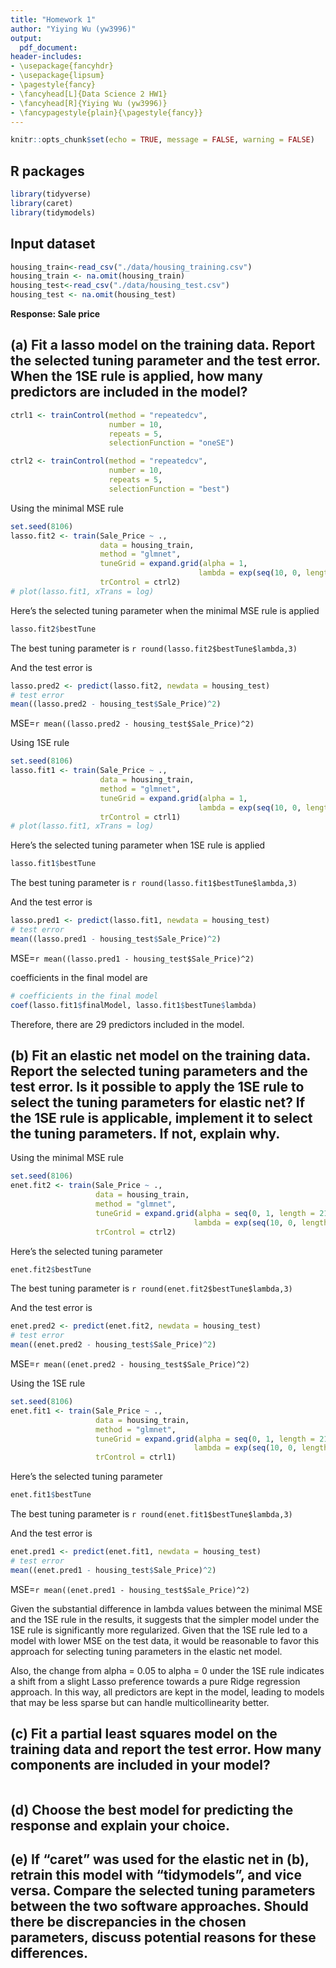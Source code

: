 ```yaml
---
title: "Homework 1" 
author: "Yiying Wu (yw3996)"
output:
  pdf_document:
header-includes:
- \usepackage{fancyhdr}
- \usepackage{lipsum}
- \pagestyle{fancy}
- \fancyhead[L]{Data Science 2 HW1}
- \fancyhead[R]{Yiying Wu (yw3996)}
- \fancypagestyle{plain}{\pagestyle{fancy}}
--- 
```


```r
knitr::opts_chunk$set(echo = TRUE, message = FALSE, warning = FALSE)
```

## R packages
```r
library(tidyverse)
library(caret)
library(tidymodels)
```

## Input dataset
```r
housing_train<-read_csv("./data/housing_training.csv")
housing_train <- na.omit(housing_train)
housing_test<-read_csv("./data/housing_test.csv")
housing_test <- na.omit(housing_test)
```

**Response: Sale price**

## (a) Fit a lasso model on the training data. Report the selected tuning parameter and the test error. When the 1SE rule is applied, how many predictors are included in the model?

```r
ctrl1 <- trainControl(method = "repeatedcv", 
                      number = 10,
                      repeats = 5,
                      selectionFunction = "oneSE")

ctrl2 <- trainControl(method = "repeatedcv", 
                      number = 10,
                      repeats = 5,
                      selectionFunction = "best")
```

Using the minimal MSE rule
```r
set.seed(8106)
lasso.fit2 <- train(Sale_Price ~ .,
                    data = housing_train,
                    method = "glmnet",
                    tuneGrid = expand.grid(alpha = 1, 
                                          lambda = exp(seq(10, 0, length = 200))),
                    trControl = ctrl2)
# plot(lasso.fit1, xTrans = log)
```

Here's the selected tuning parameter when the minimal MSE rule is applied
```r
lasso.fit2$bestTune
```

The best tuning parameter is `r round(lasso.fit2$bestTune$lambda,3)`

And the test error is
```r
lasso.pred2 <- predict(lasso.fit2, newdata = housing_test)
# test error
mean((lasso.pred2 - housing_test$Sale_Price)^2)
```
MSE=`r mean((lasso.pred2 - housing_test$Sale_Price)^2)`

Using 1SE rule
```r
set.seed(8106)
lasso.fit1 <- train(Sale_Price ~ .,
                    data = housing_train,
                    method = "glmnet",
                    tuneGrid = expand.grid(alpha = 1, 
                                          lambda = exp(seq(10, 0, length = 200))),
                    trControl = ctrl1)
# plot(lasso.fit1, xTrans = log)
```

Here's the selected tuning parameter when 1SE rule is applied
```r
lasso.fit1$bestTune
```
The best tuning parameter is `r round(lasso.fit1$bestTune$lambda,3)`

And the test error is
```r
lasso.pred1 <- predict(lasso.fit1, newdata = housing_test)
# test error
mean((lasso.pred1 - housing_test$Sale_Price)^2)
```
MSE=`r mean((lasso.pred1 - housing_test$Sale_Price)^2)`

coefficients in the final model are
```r
# coefficients in the final model
coef(lasso.fit1$finalModel, lasso.fit1$bestTune$lambda)
```

Therefore, there are 29 predictors included in the model.

## (b) Fit an elastic net model on the training data. Report the selected tuning parameters and the test error. Is it possible to apply the 1SE rule to select the tuning parameters for elastic net? If the 1SE rule is applicable, implement it to select the tuning parameters. If not, explain why.

Using the minimal MSE rule
```r
set.seed(8106)
enet.fit2 <- train(Sale_Price ~ .,
                   data = housing_train,
                   method = "glmnet",
                   tuneGrid = expand.grid(alpha = seq(0, 1, length = 21), 
                                         lambda = exp(seq(10, 0, length = 200))),
                   trControl = ctrl2)
```
Here's the selected tuning parameter
```r
enet.fit2$bestTune
```
The best tuning parameter is `r round(enet.fit2$bestTune$lambda,3)`

And the test error is
```r
enet.pred2 <- predict(enet.fit2, newdata = housing_test)
# test error
mean((enet.pred2 - housing_test$Sale_Price)^2)
```
MSE=`r mean((enet.pred2 - housing_test$Sale_Price)^2)`

Using the 1SE rule
```r
set.seed(8106)
enet.fit1 <- train(Sale_Price ~ .,
                   data = housing_train,
                   method = "glmnet",
                   tuneGrid = expand.grid(alpha = seq(0, 1, length = 21), 
                                         lambda = exp(seq(10, 0, length = 200))),
                   trControl = ctrl1)
```
Here's the selected tuning parameter
```r
enet.fit1$bestTune
```
The best tuning parameter is `r round(enet.fit1$bestTune$lambda,3)`

And the test error is
```r
enet.pred1 <- predict(enet.fit1, newdata = housing_test)
# test error
mean((enet.pred1 - housing_test$Sale_Price)^2)
```
MSE=`r mean((enet.pred1 - housing_test$Sale_Price)^2)`

Given the substantial difference in lambda values between the minimal MSE and the 1SE rule in the results, it suggests that the simpler model under the 1SE rule is significantly more regularized. Given that the 1SE rule led to a model with lower MSE on the test data, it would be reasonable to favor this approach for selecting tuning parameters in the elastic net model.

Also, the change from alpha = 0.05 to alpha = 0 under the 1SE rule indicates a shift from a slight Lasso preference towards a pure Ridge regression approach. In this way, all predictors are kept in the model, leading to models that may be less sparse but can handle multicollinearity better. 

## (c) Fit a partial least squares model on the training data and report the test error. How many components are included in your model?

```r

```


## (d) Choose the best model for predicting the response and explain your choice.

## (e) If “caret” was used for the elastic net in (b), retrain this model with “tidymodels”, and vice versa. Compare the selected tuning parameters between the two software approaches. Should there be discrepancies in the chosen parameters, discuss potential reasons for these differences.